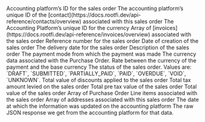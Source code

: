 <ResponseField name="platform_id" type="string" required>
  Accounting platform’s ID for the sales order
</ResponseField>

<ResponseField name="contact_id" type="string">
  The accounting platform’s unique ID of the [contact](https://docs.rootfi.dev/api-reference/contacts/overview) associated with this sales order
</ResponseField>

<ResponseField name="currency_id" type="string">
  The Accounting Platform’s unique ID for the currency
</ResponseField>

<ResponseField name="invoice_ids" type="string[]">
  Array of [invoices](https://docs.rootfi.dev/api-reference/invoices/overview) associated with the sales order
</ResponseField>

<ResponseField name="document_number" type="string">
  Reference number for the sales order
</ResponseField>

<ResponseField name="posted_date" type="string">
  Date of creation of the sales order
</ResponseField>

<ResponseField name="delivery_date" type="string">
  The delivery date for the sales order
</ResponseField>

<ResponseField name="description" type="string">
  Description of the sales order
</ResponseField>

<ResponseField name="payment_mode" type="string">
  The payment mode from which the payment was made
</ResponseField>

<ResponseField name="currency" type="Object">
  The currency data associated with the Purchase Order.
  <Expandable title="properties">
    <ResponseField name="data" type="Object">
      <Expandable title="properties">
        <Snippet file="currency_snippet.mdx" />
      </Expandable>
    </ResponseField>
  </Expandable>
</ResponseField>

<ResponseField name="currency_rate" type="float">
  Rate between the currency of the payment and the base currency
</ResponseField>

<ResponseField name="status" type="enum">
  The status of the sales order. Values are: `DRAFT`, `SUBMITTED`, `PARTIALLY_PAID`, `PAID`, `OVERDUE`, `VOID`, `UNKNOWN`.
</ResponseField>

<ResponseField name="total_discount" type="float">
  Total value of discounts applied to the sales order
</ResponseField>

<ResponseField name="tax_amount" type="float">
  Total tax amount levied on the sales order
</ResponseField>

<ResponseField name="sub_total" type="float">
  Total pre tax value of the sales order
</ResponseField>

<ResponseField name="total_amount" type="float">
  Total value of the sales order
</ResponseField>

<ResponseField name="line_items" type="Line Item">
  Array of Purchase Order Line items associated with the sales order
  <Expandable title="properties">
    <ResponseField name="data" type="Object">
      <Expandable title="properties">
        <Snippet file="line_items_snippeet.mdx" />
      </Expandable>
    </ResponseField>
  </Expandable>
</ResponseField>

<ResponseField name="addresses" type="Address">
  Array of addresses associated with this sales order
  <Expandable title="properties">
    <ResponseField name="data" type="Object">
      <Expandable title="properties">
        <Snippet file="addresses.mdx" />
      </Expandable>
    </ResponseField>
  </Expandable>
</ResponseField>

<ResponseField name="updated_at" type="string" required>
  The date at which the information was updated on the accounting platform
</ResponseField>

<ResponseField name="raw_data" type="object">
  The raw JSON response we get from the accounting platform for that data.
</ResponseField>
